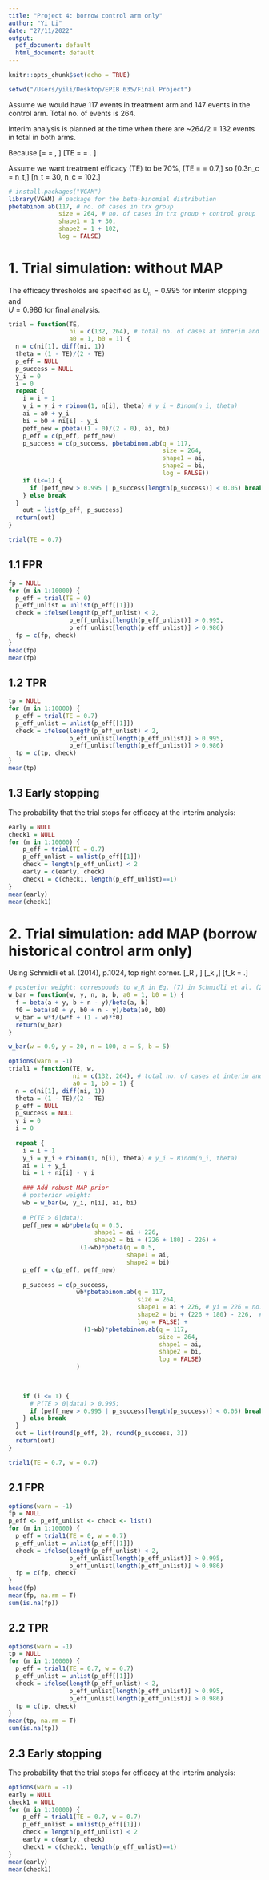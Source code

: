 ```yaml
---
title: "Project 4: borrow control arm only"
author: "Yi Li"
date: "27/11/2022"
output:
  pdf_document: default
  html_document: default
---
```


```r
knitr::opts_chunk$set(echo = TRUE)
```

```r
setwd("/Users/yili/Desktop/EPIB 635/Final Project")
```

Assume we would have 117 events in treatment arm and 147 events in the control arm. Total no. of events is 264.

Interim analysis is planned at the time when there are ~264/2 = 132 events in total in both arms.

Because 
\[\theta = \frac{1-TE}{2-TE} = \frac{P_t}{P_t + P_c}, \]
\[TE = \frac{P_c - P_t}{P_c} = \frac{n_c - n_t}{n_c}. \]

Assume we want treatment efficacy (TE) to be 70%,
\[TE = \frac{n_c - n_t}{n_c} = 0.7,\]
so \[0.3n_c = n_t,\]
\[n_t = 30, n_c = 102.\]

```r
# install.packages("VGAM")
library(VGAM) # package for the beta-binomial distribution
pbetabinom.ab(117, # no. of cases in trx group
              size = 264, # no. of cases in trx group + control group
              shape1 = 1 + 30, 
              shape2 = 1 + 102, 
              log = FALSE)
```


# 1. Trial simulation: without MAP

The efficacy thresholds are specified as $U_n = 0.995$ for interim stopping and  
$U = 0.986$ for final analysis.

```r
trial = function(TE, 
                 ni = c(132, 264), # total no. of cases at interim and final analyses
                 a0 = 1, b0 = 1) {
  n = c(ni[1], diff(ni, 1))
  theta = (1 - TE)/(2 - TE)
  p_eff = NULL
  p_success = NULL
  y_i = 0
  i = 0
  repeat {
    i = i + 1
    y_i = y_i + rbinom(1, n[i], theta) # y_i ~ Binom(n_i, theta)
    ai = a0 + y_i
    bi = b0 + ni[i] - y_i
    peff_new = pbeta((1 - 0)/(2 - 0), ai, bi)
    p_eff = c(p_eff, peff_new)
    p_success = c(p_success, pbetabinom.ab(q = 117, 
                                           size = 264, 
                                           shape1 = ai, 
                                           shape2 = bi, 
                                           log = FALSE))
    if (i<=1) {
      if (peff_new > 0.995 | p_success[length(p_success)] < 0.05) break
    } else break   
  }
    out = list(p_eff, p_success)
  return(out)
}

trial(TE = 0.7)
```


## 1.1 FPR
```r
fp = NULL
for (m in 1:10000) {
  p_eff = trial(TE = 0)
  p_eff_unlist = unlist(p_eff[[1]])
  check = ifelse(length(p_eff_unlist) < 2, 
                 p_eff_unlist[length(p_eff_unlist)] > 0.995, 
                 p_eff_unlist[length(p_eff_unlist)] > 0.986)
  fp = c(fp, check)
}
head(fp)
mean(fp)

```


## 1.2 TPR
```r
tp = NULL
for (m in 1:10000) {
  p_eff = trial(TE = 0.7)
  p_eff_unlist = unlist(p_eff[[1]])
  check = ifelse(length(p_eff_unlist) < 2,   
                 p_eff_unlist[length(p_eff_unlist)] > 0.995, 
                 p_eff_unlist[length(p_eff_unlist)] > 0.986)
  tp = c(tp, check)
}
mean(tp)
```

## 1.3 Early stopping
The probability that the trial stops for efficacy at the interim analysis:
```r
early = NULL
check1 = NULL
for (m in 1:10000) {
    p_eff = trial(TE = 0.7)
    p_eff_unlist = unlist(p_eff[[1]])
    check = length(p_eff_unlist) < 2
    early = c(early, check)
    check1 = c(check1, length(p_eff_unlist)==1)
}
mean(early)
mean(check1)
```










# 2. Trial simulation: add MAP (borrow historical control arm only)


Using Schmidli et al. (2014), p.1024, top right corner.
\[\tilde \omega_R \propto \frac{\omega_R f_0}{\omega_R f_0 + (1-\omega_R)\sum_k \omega_k f_k}, \]
\[\tilde \omega_k \propto \frac{\omega_k f_k}{\sum_k \omega_k f_k},\]
\[f_k = \frac{B(a_k + y_*, b_k + n_* - y_*)}{B(a_k, b_k)}.\]

```r
# posterior weight: corresponds to w_R in Eq. (7) in Schmidli et al. (2014)
w_bar = function(w, y, n, a, b, a0 = 1, b0 = 1) {
  f = beta(a + y, b + n - y)/beta(a, b)
  f0 = beta(a0 + y, b0 + n - y)/beta(a0, b0)
  w_bar = w*f/(w*f + (1 - w)*f0)
  return(w_bar)
}

w_bar(w = 0.9, y = 20, n = 100, a = 5, b = 5)
```


```r
options(warn = -1)
trial1 = function(TE, w,
                  ni = c(132, 264), # total no. of cases at interim and final analyses
                  a0 = 1, b0 = 1) {
  n = c(ni[1], diff(ni, 1))
  theta = (1 - TE)/(2 - TE)
  p_eff = NULL
  p_success = NULL
  y_i = 0
  i = 0
  
  repeat {
    i = i + 1
    y_i = y_i + rbinom(1, n[i], theta) # y_i ~ Binom(n_i, theta)
    ai = 1 + y_i
    bi = 1 + ni[i] - y_i 
    
    ### Add robust MAP prior
    # posterior weight: 
    wb = w_bar(w, y_i, n[i], ai, bi)
    
    # P(TE > 0|data):
    peff_new = wb*pbeta(q = 0.5, 
                        shape1 = ai + 226, 
                        shape2 = bi + (226 + 180) - 226) +
                    (1-wb)*pbeta(q = 0.5, 
                                 shape1 = ai, 
                                 shape2 = bi)
    p_eff = c(p_eff, peff_new)
    
    p_success = c(p_success, 
                   wb*pbetabinom.ab(q = 117, 
                                    size = 264, 
                                    shape1 = ai + 226, # yi = 226 = no. of cases in ctrl arm
                                    shape2 = bi + (226 + 180) - 226,  # ni - yi 
                                    log = FALSE) + 
                     (1-wb)*pbetabinom.ab(q = 117, 
                                          size = 264, 
                                          shape1 = ai, 
                                          shape2 = bi, 
                                          log = FALSE)
                   )
    

    
    if (i <= 1) {
      # P(TE > 0|data) > 0.995;
      if (peff_new > 0.995 | p_success[length(p_success)] < 0.05) break
    } else break   
  }
  out = list(round(p_eff, 2), round(p_success, 3))
  return(out)
}

trial1(TE = 0.7, w = 0.7)
```



## 2.1 FPR
```r
options(warn = -1)
fp = NULL
p_eff <- p_eff_unlist <- check <- list()
for (m in 1:10000) {
  p_eff = trial1(TE = 0, w = 0.7)
  p_eff_unlist = unlist(p_eff[[1]])
  check = ifelse(length(p_eff_unlist) < 2, 
                 p_eff_unlist[length(p_eff_unlist)] > 0.995, 
                 p_eff_unlist[length(p_eff_unlist)] > 0.986)
  fp = c(fp, check)
}
head(fp)
mean(fp, na.rm = T)
sum(is.na(fp))
```



## 2.2 TPR
```r
options(warn = -1)
tp = NULL
for (m in 1:10000) {
  p_eff = trial1(TE = 0.7, w = 0.7)
  p_eff_unlist = unlist(p_eff[[1]])
  check = ifelse(length(p_eff_unlist) < 2,   
                 p_eff_unlist[length(p_eff_unlist)] > 0.995, 
                 p_eff_unlist[length(p_eff_unlist)] > 0.986)
  tp = c(tp, check)
}
mean(tp, na.rm = T)
sum(is.na(tp))
```

## 2.3 Early stopping
The probability that the trial stops for efficacy at the interim analysis:
```r
options(warn = -1)
early = NULL
check1 = NULL
for (m in 1:10000) {
    p_eff = trial1(TE = 0.7, w = 0.7)
    p_eff_unlist = unlist(p_eff[[1]])
    check = length(p_eff_unlist) < 2
    early = c(early, check)
    check1 = c(check1, length(p_eff_unlist)==1)
}
mean(early)
mean(check1)
```








